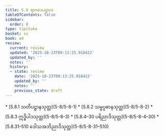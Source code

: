 ```yaml
---
title: 5.8 ရာဂပေယျာလ
tableOfContents: false
sidebar:
  order: 8
type: tipitaka
basket: su
book: a4
review:
  current: review
  updated: '2025-10-23T09:13:25.918422'
  updated_by: ''
  notes: ''
  history:
  - state: review
    date: '2025-10-23T09:13:25.918422'
    updated_by: ''
    notes: ''
    previous_state: draft
---
```



<ReviewStatus review={frontmatter.review} showDetails={true} />

<HypothesisAnnotation frontmatter={frontmatter} />

<DynamicBreadcrumb />



<TableOfContents book="a4" section="5.8">
* [5.8.1 သတိပဋ္ဌာနသုတ္တ](5-8/5-8-1)
* [5.8.2 သမ္မပ္ပဓာနသုတ္တ](5-8/5-8-2)
* [5.8.3 ဣဒ္ဓိပါဒသုတ္တ](5-8/5-8-3)
* [5.8.4–30 ပရိညာဒိသုတ္တ](5-8/5-8-4–30)
* [5.8.31–510 ဒေါသအဘိညာဒိသုတ္တ](5-8/5-8-31–510)
</TableOfContents>